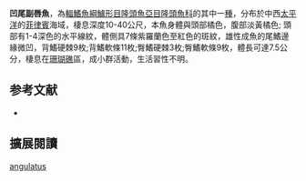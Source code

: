 {{Speciesbox
| image = 
| image_width = 250px
| status = LC
| status_system = IUCN3.1
| genus = Paracheilinus
| species = angulatus
| authority = Randall & Lubbock, 1981
| synonyms = 
}}

'''凹尾副唇魚'''，為[[輻鰭魚綱|輻鰭魚綱]][[鱸形目|鱸形目]][[隆頭魚亞目|隆頭魚亞目]][[隆頭魚科|隆頭魚科]]的其中一[[種|種]]，分布於中西[[太平洋|太平洋]]的[[菲律賓|菲律賓]]海域，棲息深度10-40公尺，本魚身體與頭部橘色，腹部淡黃橘色; 頭部有1-4深色的水平線紋，體側具7條紫羅蘭色至紅色的斑紋，雄性成魚的尾鰭邊緣微凹，背鰭硬棘9枚;背鰭軟條11枚;臀鰭硬棘3枚;臀鰭軟條9枚，體長可達7.5公分，棲息在[[珊瑚礁|珊瑚礁]]區，成小群活動，生活習性不明。

==参考文献==
*{{FishBase_species|genus=Paracheilinus|species=angulatus|year=2013|month=8}}
== 擴展閱讀 ==
{{refbegin}}
{{wikispecies-inline|Paracheilinus angulatus|凹尾副唇魚}}
{{refend}}
{{Taxonbar|from=Q2528862}}

[[Category:副唇魚屬|angulatus]]


{{鱸形目小作品}}